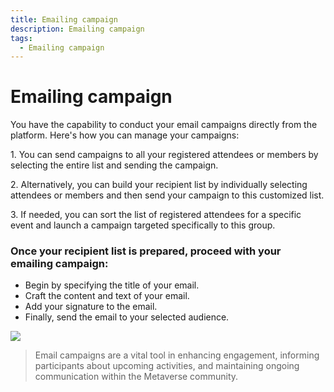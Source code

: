 ```yaml
---
title: Emailing campaign
description: Emailing campaign
tags:
  - Emailing campaign
---
```


# Emailing campaign

You have the capability to conduct your email campaigns directly from the platform. Here's how you can manage your campaigns:

1\.	You can send campaigns to all your registered attendees or members by selecting the entire list and sending the campaign.

2\.	Alternatively, you can build your recipient list by individually selecting attendees or members and then send your campaign to this customized list.

3\.	If needed, you can sort the list of registered attendees for a specific event and launch a campaign targeted specifically to this group.

### Once your recipient list is prepared, proceed with your emailing campaign:

* Begin by specifying the title of your email.
* Craft the content and text of your email.
* Add your signature to the email.
* Finally, send the email to your selected audience.

![](/img/Marvaimages/documentationvideoemailc.jpg)

> Email campaigns are a vital tool in enhancing engagement, informing participants about upcoming activities, and maintaining ongoing communication within the Metaverse community.
